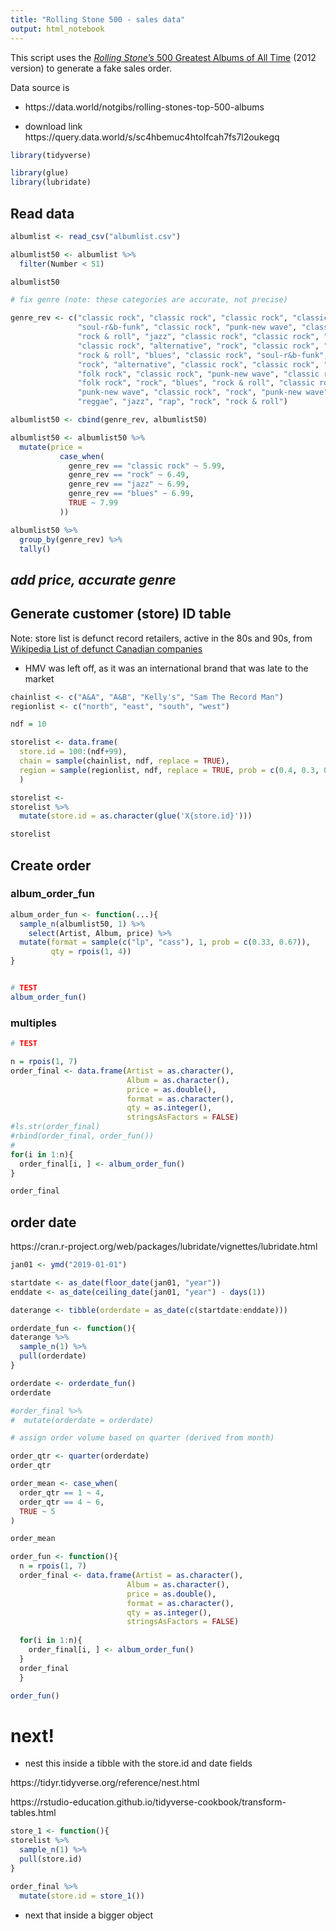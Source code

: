 ```yaml
---
title: "Rolling Stone 500 - sales data"
output: html_notebook
---
```


This script uses the [_Rolling Stone's_ 500 Greatest Albums of All Time](https://en.wikipedia.org/wiki/Rolling_Stone%27s_500_Greatest_Albums_of_All_Time) (2012 version) to generate a fake sales order.

Data source is 

* https://data.world/notgibs/rolling-stones-top-500-albums

* download link https://query.data.world/s/sc4hbemuc4htolfcah7fs7l2oukegq


```r

library(tidyverse)

library(glue)
library(lubridate)

```


## Read data

```r

albumlist <- read_csv("albumlist.csv")

albumlist50 <- albumlist %>%
  filter(Number < 51)

albumlist50

# fix genre (note: these categories are accurate, not precise)

genre_rev <- c("classic rock", "classic rock", "classic rock", "classic rock", "classic rock", 
               "soul-r&b-funk", "classic rock", "punk-new wave", "classic rock", "classic rock", 
               "rock & roll", "jazz", "classic rock", "classic rock", "classic rock",
               "classic rock", "alternative", "rock", "classic rock", "soul-r&b-funk",
               "rock & roll", "blues", "classic rock", "soul-r&b-funk", "soul-r&b-funk",
               "rock", "alternative", "classic rock", "classic rock", "folk rock",
               "folk rock", "classic rock", "punk-new wave", "classic rock", "rock", 
               "folk rock", "rock", "blues", "rock & roll", "classic rock", 
               "punk-new wave", "classic rock", "rock", "punk-new wave", "classic rock",
               "reggae", "jazz", "rap", "rock", "rock & roll")

albumlist50 <- cbind(genre_rev, albumlist50)

albumlist50 <- albumlist50 %>%
  mutate(price =
           case_when(
             genre_rev == "classic rock" ~ 5.99,
             genre_rev == "rock" ~ 6.49,
             genre_rev == "jazz" ~ 6.99,
             genre_rev == "blues" ~ 6.99,
             TRUE ~ 7.99
           ))

albumlist50 %>%
  group_by(genre_rev) %>%
  tally()

```

## _add price, accurate genre_


## Generate customer (store) ID table

Note: store list is defunct record retailers, active in the 80s and 90s, from [Wikipedia List of defunct Canadian companies](https://en.wikipedia.org/wiki/List_of_defunct_Canadian_companies#Consumer_retail,_including_grocery)

* HMV was left off, as it was an international brand that was late to the market

```r

chainlist <- c("A&A", "A&B", "Kelly's", "Sam The Record Man")
regionlist <- c("north", "east", "south", "west")

ndf = 10

storelist <- data.frame(
  store.id = 100:(ndf+99),
  chain = sample(chainlist, ndf, replace = TRUE),
  region = sample(regionlist, ndf, replace = TRUE, prob = c(0.4, 0.3, 0.2, 0.1))
  )

storelist <-
storelist %>%
  mutate(store.id = as.character(glue('X{store.id}')))

storelist

```

## Create order

### album_order_fun

```r

album_order_fun <- function(...){
  sample_n(albumlist50, 1) %>%
    select(Artist, Album, price) %>%
  mutate(format = sample(c("lp", "cass"), 1, prob = c(0.33, 0.67)),
         qty = rpois(1, 4))
}


# TEST
album_order_fun()


```


### multiples

```r
# TEST

n = rpois(1, 7)
order_final <- data.frame(Artist = as.character(),
                          Album = as.character(),
                          price = as.double(),
                          format = as.character(),
                          qty = as.integer(),
                          stringsAsFactors = FALSE)  
#ls.str(order_final)
#rbind(order_final, order_fun())
#
for(i in 1:n){
  order_final[i, ] <- album_order_fun()
}

order_final

```

## order date

https://cran.r-project.org/web/packages/lubridate/vignettes/lubridate.html

```r

jan01 <- ymd("2019-01-01")

startdate <- as_date(floor_date(jan01, "year"))
enddate <- as_date(ceiling_date(jan01, "year") - days(1))

daterange <- tibble(orderdate = as_date(c(startdate:enddate)))

orderdate_fun <- function(){ 
daterange %>%
  sample_n(1) %>%
  pull(orderdate) 
}  

orderdate <- orderdate_fun()
orderdate

#order_final %>%
#  mutate(orderdate = orderdate)

# assign order volume based on quarter (derived from month)

order_qtr <- quarter(orderdate)
order_qtr

order_mean <- case_when(
  order_qtr == 1 ~ 4,
  order_qtr == 4 ~ 6,
  TRUE ~ 5
)

order_mean

```

```r

order_fun <- function(){
  n = rpois(1, 7)
  order_final <- data.frame(Artist = as.character(),
                          Album = as.character(),
                          price = as.double(),
                          format = as.character(),
                          qty = as.integer(),
                          stringsAsFactors = FALSE)  
  
  for(i in 1:n){
    order_final[i, ] <- album_order_fun()
  }
  order_final
  }


```


```r

order_fun()

```


# next!

* nest this inside a tibble with the store.id and date fields

https://tidyr.tidyverse.org/reference/nest.html

https://rstudio-education.github.io/tidyverse-cookbook/transform-tables.html 

```r

store_1 <- function(){ 
storelist %>%
  sample_n(1) %>%
  pull(store.id) 
}  

order_final %>%
  mutate(store.id = store_1())


```






* next that inside a bigger object





